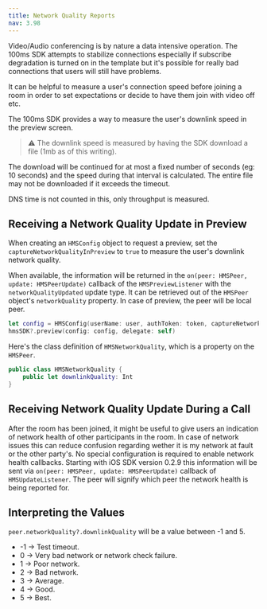 ```yaml
---
title: Network Quality Reports
nav: 3.98
---
```


Video/Audio conferencing is by nature a data intensive operation. The 100ms SDK attempts to stabilize connections especially if subscribe degradation is turned on in the template but it's possible for really bad connections that users will still have problems.

It can be helpful to measure a user's connection speed before joining a room in order to set expectations or decide to have them join with video off etc.

The 100ms SDK provides a way to measure the user's downlink speed in the preview screen.

> ⚠️ The downlink speed is measured by having the SDK download a file (1mb as of this writing).

The download will be continued for at most a fixed number of seconds (eg: 10 seconds) and the speed during that interval is calculated. The entire file may not be downloaded if it exceeds the timeout.

DNS time is not counted in this, only throughput is measured. 

## Receiving a Network Quality Update in Preview
When creating an `HMSConfig` object to request a preview, set the `captureNetworkQualityInPreview` to `true` to measure the user's downlink network quality.

When available, the information will be returned in the `on(peer: HMSPeer, update: HMSPeerUpdate)` callback of the `HMSPreviewListener` with the `networkQualityUpdated` update type. It can be retrieved out of the `HMSPeer` object's `networkQuality` property. In case of preview, the peer will be local peer.

```swift
let config = HMSConfig(userName: user, authToken: token, captureNetworkQualityInPreview: true)
hmsSDK?.preview(config: config, delegate: self)
```

Here's the class definition of `HMSNetworkQuality`, which is a property on the `HMSPeer`.

```swift
public class HMSNetworkQuality {
    public let downlinkQuality: Int
}
```

## Receiving Network Quality Update During a Call
After the room has been joined, it might be useful to give users an indication of network health of other participants in the room. In case of network issues this can reduce confusion regarding wether it is my network at fault or the other party's.
No special configuration is required to enable network health callbacks. Starting with iOS SDK version 0.2.9 this information will be sent via `on(peer: HMSPeer, update: HMSPeerUpdate)` callback of `HMSUpdateListener`. The peer will signify which peer the network health is being reported for.


## Interpreting the Values
`peer.networkQuality?.downlinkQuality` will be a value between -1 and 5.
- -1 -> Test timeout.
- 0 -> Very bad network or network check failure.
- 1 -> Poor network.
- 2 -> Bad network.
- 3 -> Average.
- 4 -> Good.
- 5 -> Best.
